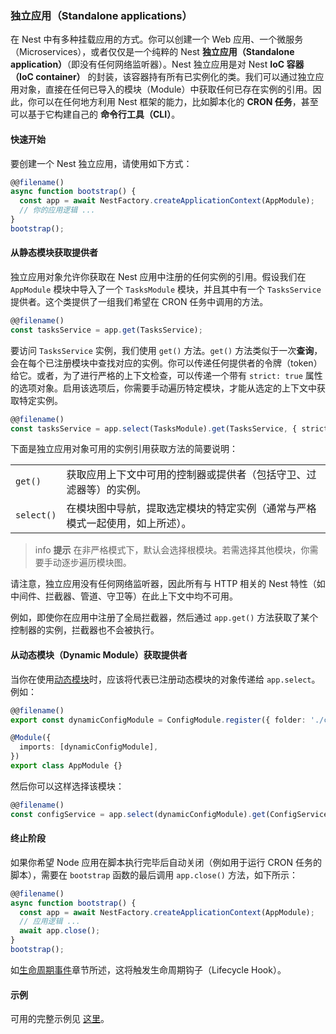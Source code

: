 ### 独立应用（Standalone applications）

在 Nest 中有多种挂载应用的方式。你可以创建一个 Web 应用、一个微服务（Microservices），或者仅仅是一个纯粹的 Nest **独立应用（Standalone application）**（即没有任何网络监听器）。Nest 独立应用是对 Nest **IoC 容器（IoC container）** 的封装，该容器持有所有已实例化的类。我们可以通过独立应用对象，直接在任何已导入的模块（Module）中获取任何已存在实例的引用。因此，你可以在任何地方利用 Nest 框架的能力，比如脚本化的 **CRON 任务**，甚至可以基于它构建自己的 **命令行工具（CLI）**。

#### 快速开始

要创建一个 Nest 独立应用，请使用如下方式：

```typescript
@@filename()
async function bootstrap() {
  const app = await NestFactory.createApplicationContext(AppModule);
  // 你的应用逻辑 ...
}
bootstrap();
```

#### 从静态模块获取提供者

独立应用对象允许你获取在 Nest 应用中注册的任何实例的引用。假设我们在 `AppModule` 模块中导入了一个 `TasksModule` 模块，并且其中有一个 `TasksService` 提供者。这个类提供了一组我们希望在 CRON 任务中调用的方法。

```typescript
@@filename()
const tasksService = app.get(TasksService);
```

要访问 `TasksService` 实例，我们使用 `get()` 方法。`get()` 方法类似于一次**查询**，会在每个已注册模块中查找对应的实例。你可以传递任何提供者的令牌（token）给它。或者，为了进行严格的上下文检查，可以传递一个带有 `strict: true` 属性的选项对象。启用该选项后，你需要手动遍历特定模块，才能从选定的上下文中获取特定实例。

```typescript
@@filename()
const tasksService = app.select(TasksModule).get(TasksService, { strict: true });
```

下面是独立应用对象可用的实例引用获取方法的简要说明：

<table>
  <tbody>
    <tr>
      <td>
        <code>get()</code>
      </td>
      <td>获取应用上下文中可用的控制器或提供者（包括守卫、过滤器等）的实例。</td>
    </tr>
    <tr>
      <td>
        <code>select()</code>
      </td>
      <td>在模块图中导航，提取选定模块的特定实例（通常与严格模式一起使用，如上所述）。</td>
    </tr>
  </tbody>
</table>

> info **提示** 在非严格模式下，默认会选择根模块。若需选择其他模块，你需要手动逐步遍历模块图。

请注意，独立应用没有任何网络监听器，因此所有与 HTTP 相关的 Nest 特性（如中间件、拦截器、管道、守卫等）在此上下文中均不可用。

例如，即使你在应用中注册了全局拦截器，然后通过 `app.get()` 方法获取了某个控制器的实例，拦截器也不会被执行。

#### 从动态模块（Dynamic Module）获取提供者

当你在使用[动态模块](/fundamentals/dynamic-modules)时，应该将代表已注册动态模块的对象传递给 `app.select`。例如：

```typescript
@@filename()
export const dynamicConfigModule = ConfigModule.register({ folder: './config' });

@Module({
  imports: [dynamicConfigModule],
})
export class AppModule {}
```

然后你可以这样选择该模块：

```typescript
@@filename()
const configService = app.select(dynamicConfigModule).get(ConfigService, { strict: true });
```

#### 终止阶段

如果你希望 Node 应用在脚本执行完毕后自动关闭（例如用于运行 CRON 任务的脚本），需要在 `bootstrap` 函数的最后调用 `app.close()` 方法，如下所示：

```typescript
@@filename()
async function bootstrap() {
  const app = await NestFactory.createApplicationContext(AppModule);
  // 应用逻辑 ...
  await app.close();
}
bootstrap();
```

如[生命周期事件](/fundamentals/lifecycle-events)章节所述，这将触发生命周期钩子（Lifecycle Hook）。

#### 示例

可用的完整示例见 [这里](https://github.com/nestjs/nest/tree/master/sample/18-context)。
